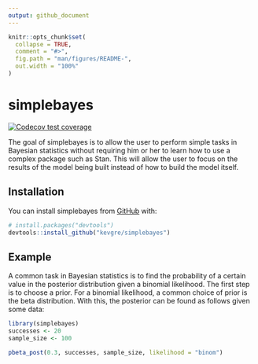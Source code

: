 ```yaml
---
output: github_document
---
```


<!-- README.md is generated from README.Rmd. Please edit that file -->

```r
knitr::opts_chunk$set(
  collapse = TRUE,
  comment = "#>",
  fig.path = "man/figures/README-",
  out.width = "100%"
)
```

# simplebayes

<!-- badges: start -->
[![Codecov test coverage](https://codecov.io/gh/kevgre/simplebayes/branch/main/graph/badge.svg)](https://app.codecov.io/gh/kevgre/simplebayes?branch=main)
<!-- badges: end -->

The goal of simplebayes is to allow the user to perform simple tasks in Bayesian statistics without requiring him or her to learn how to use a complex package such as Stan. This will allow the user to focus on the results of the model being built instead of how to build the model itself.

## Installation

You can install simplebayes from [GitHub](https://github.com/) with:

``` r
# install.packages("devtools")
devtools::install_github("kevgre/simplebayes")
```

## Example

A common task in Bayesian statistics is to find the probability of a certain value in the posterior distribution given a binomial likelihood. The first step is to choose a prior. For a binomial likelihood, a common choice of prior is the beta distribution. With this, the posterior can be found as follows given some data:

```r
library(simplebayes)
successes <- 20
sample_size <- 100

pbeta_post(0.3, successes, sample_size, likelihood = "binom")
```
